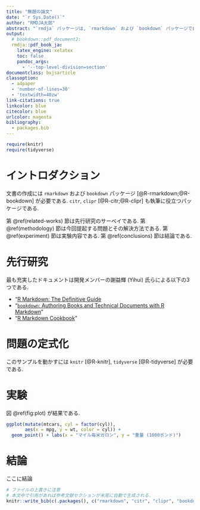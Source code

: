 ```yaml
---
title: "無題の論文"
date: "`r Sys.Date()`"
author: "RMDJA太郎"
abstract: "`rmdja` パッケージは, `rmarkdown` および `bookdown` パッケージで自然なレイアウトの日本語文書を作成する際に必要な煩雑な設定を自動で行い, ユーザーの負担を軽減するために作成されたパッケージである."
output:
  # bookdown::pdf_document2:
  rmdja::pdf_book_ja:
    latex_engine: xelatex
    toc: false
    pandoc_args:
      - '--top-level-division=section'
documentclass: bxjsarticle
classoption:
  - a4paper
  - 'number-of-lines=30'
  - 'textwidth=40zw'
link-citations: true
linkcolor: blue
citecolor: blue
urlcolor: magenta
bibliography: 
  - packages.bib
---
```


\newpage

```r
require(knitr)
require(tidyverse)
```

# イントロダクション {#introduction}

文書の作成には `rmarkdown` および `bookdown` パッケージ [@R-rmarkdown;@R-bookdown] が必要である. `citr`, `clipr` [@R-citr;@R-clipr] も執筆に役立つパッケージである.

第 \@ref(related-works) 節は先行研究のサーベイである.
第 \@ref(methodology) 節は今回提起する問題とその解決方法である.
第 \@ref(experiment) 節は実験内容である.
第 \@ref(conclusions) 節は結論である.

# 先行研究 {#related-works}

最も充実したドキュメントは開発メンバーの謝益輝 (Yihui) 氏らによる以下の3つである.

* "[R Markdown: The Definitive Guide](https://bookdown.org/yihui/rmarkdown/)
* "[`bookdown`: Authoring Books and Technical Documents with R Markdown](https://bookdown.org/yihui/bookdown/)"
* "[R Markdown Cookbook](https://bookdown.org/yihui/rmarkdown-cookbook/)"


# 問題の定式化 {#methodology}

このサンプルを動かすには `knitr` [@R-knitr], `tidyverse` [@R-tidyverse] が必要である.

# 実験 {#experiment}

図 \@ref(fig:plot) が結果である.

```r
ggplot(mutate(mtcars, cyl = factor(cyl)),
       aes(x = mpg, y = wt, color = cyl)) +
  geom_point() + labs(x = "マイル毎米ガロン", y = "重量 (1000ポンド)")
```

# 結論 {#conclusions}

ここに結論

<!-- 参考文献 -->
<!-- コメントはこのように HTMLの記法を使う. tex の % は使えない -->

```r
# ファイルの上書きに注意
# 本文中で引用があれば参考文献セクションが末尾に自動で生成される.
knitr::write_bib(c(.packages(), c("rmarkdown", "citr", "clipr", "bookdown")), file = 'packages.bib')
```